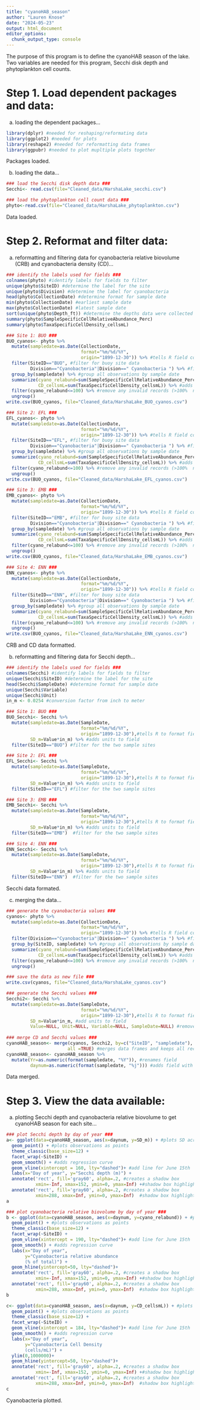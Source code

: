 ```yaml
---
title: "cyanoHAB_season"
author: "Lauren Knose"
date: "2024-05-23"
output: html_document
editor_options: 
  chunk_output_type: console
---
```


The purpose of this program is to define the cyanoHAB season of the lake. Two variables are needed for this program, Secchi disk depth and phytoplankton cell counts. 

# Step 1. Load dependent packages and data:

a) loading the dependent packages...

```r
library(dplyr) #needed for reshaping/reformating data
library(ggplot2) #needed for plots
library(reshape2) #needed for reformatting data frames
library(ggpubr) #needed to plot mupltiple plots together
```

Packages loaded.

b) loading the data...

```r
### load the Secchi disk depth data ###
Secchi<- read.csv(file="Cleaned_data/HarshaLake_secchi.csv")

### load the phytoplankton cell count data ###
phyto<-read.csv(file="Cleaned_data/HarshaLake_phytoplankton.csv")
```

Data loaded.

# Step 2. Reformat and filter data:

a) reformatting and filtering data for cyanobacteria relative biovolume (CRB) and cyanobacteria density (CD)...

```r
### identify the labels used for fields ###
colnames(phyto) #identify labels for fields to filter
unique(phyto$SiteID) #determine the label for the site
unique(phyto$Division) #determine the label for cyanobacteria
head(phyto$CollectionDate) #determine format for sample date
min(phyto$CollectionDate) #earliest sample date
max(phyto$CollectionDate) #latest sample date
sort(unique(phyto$Depth_ft)) #determine the depths data were collected
summary(phyto$SampleSpecificCellRelativeAbundance_Perc)
summary(phyto$TaxaSpecificCellDensity_cellsmL)

### Site 1: BUO ###
BUO_cyanos<- phyto %>%
  mutate(sampledate=as.Date(CollectionDate,
                            format="%m/%d/%Y",
                            origin="1899-12-30")) %>% #tells R field contains dates
  filter(SiteID=="BUO", #filter for buoy site data
         Division=="Cyanobacteria"|Division==" Cyanobacteria ") %>% #filter for cyanobacteria 
  group_by(sampledate) %>% #group all observations by sample date
  summarize(cyano_relabund=sum(SampleSpecificCellRelativeAbundance_Perc), #add all observations of cyanobacteria biovolumes together for each sample date
            CD_cellsmL=sum(TaxaSpecificCellDensity_cellsmL)) %>% #adds all the cyanobacteria cells/mL together for each sample date
  filter(cyano_relabund<=100) %>% #remove any invalid records (>100%  not valid entry)
  ungroup()
write.csv(BUO_cyanos, file="Cleaned_data/HarshaLake_BUO_cyanos.csv")

### Site 2: EFL ###
EFL_cyanos<- phyto %>%
  mutate(sampledate=as.Date(CollectionDate,
                            format="%m/%d/%Y",
                            origin="1899-12-30")) %>% #tells R field contains dates
  filter(SiteID=="EFL", #filter for buoy site data
         Division=="Cyanobacteria"|Division==" Cyanobacteria ") %>% #filter for cyanobacteria data
  group_by(sampledate) %>% #group all observations by sample date
  summarize(cyano_relabund=sum(SampleSpecificCellRelativeAbundance_Perc), #add all observations of cyanobacteria biovolumes together for each sample date
            CD_cellsmL=sum(TaxaSpecificCellDensity_cellsmL)) %>% #adds all the cyanobacteria cells/mL together for each sample date
  filter(cyano_relabund<=100) %>% #remove any invalid records (>100%  not valid entry)
  ungroup()
write.csv(BUO_cyanos, file="Cleaned_data/HarshaLake_EFL_cyanos.csv")

### Site 3: EMB ###
EMB_cyanos<- phyto %>%
  mutate(sampledate=as.Date(CollectionDate,
                            format="%m/%d/%Y",
                            origin="1899-12-30")) %>% #tells R field contains dates
  filter(SiteID=="EMB", #filter for buoy site data
         Division=="Cyanobacteria"|Division==" Cyanobacteria ") %>% #filter for cyanobacteria data
  group_by(sampledate) %>% #group all observations by sample date
  summarize(cyano_relabund=sum(SampleSpecificCellRelativeAbundance_Perc), #add all observations of cyanobacteria biovolumes together for each sample date
            CD_cellsmL=sum(TaxaSpecificCellDensity_cellsmL)) %>% #adds all the cyanobacteria cells/mL together for each sample date
  filter(cyano_relabund<=100) %>% #remove any invalid records (>100%  not valid entry)
  ungroup()
write.csv(BUO_cyanos, file="Cleaned_data/HarshaLake_EMB_cyanos.csv")

### Site 4: ENN ###
ENN_cyanos<- phyto %>%
  mutate(sampledate=as.Date(CollectionDate,
                            format="%m/%d/%Y",
                            origin="1899-12-30")) %>% #tells R field contains dates
  filter(SiteID=="ENN", #filter for buoy site data
         Division=="Cyanobacteria"|Division==" Cyanobacteria ") %>% #filter for cyanobacteria data
  group_by(sampledate) %>% #group all observations by sample date
  summarize(cyano_relabund=sum(SampleSpecificCellRelativeAbundance_Perc), #add all observations of cyanobacteria biovolumes together for each sample date
            CD_cellsmL=sum(TaxaSpecificCellDensity_cellsmL)) %>% #adds all the cyanobacteria cells/mL together for each sample date
  filter(cyano_relabund<=100) %>% #remove any invalid records (>100%  not valid entry)
  ungroup()
write.csv(BUO_cyanos, file="Cleaned_data/HarshaLake_ENN_cyanos.csv")
```

CRB and CD data formatted.

b) reformatting and filtering data for Secchi depth...

```r
### identify the labels used for fields ###
colnames(Secchi) #identify labels for fields to filter
unique(Secchi$SiteID) #determine the label for the site
head(Secchi$SampleDate) #determine format for sample date
unique(Secchi$Variable)
unique(Secchi$Unit)
in_m <- 0.0254 #conversion factor from inch to meter

### Site 1: BUO ###
BUO_Secchi<- Secchi %>%
  mutate(sampledate=as.Date(SampleDate,
                            format="%m/%d/%Y",
                            origin="1899-12-30"),#tells R to format field as Date
         SD_m=Value*in_m) %>% #adds units to field
  filter(SiteID=="BUO") #filter for the two sample sites

### Site 2: EFL ###
EFL_Secchi<- Secchi %>%
  mutate(sampledate=as.Date(SampleDate,
                            format="%m/%d/%Y",
                            origin="1899-12-30"),#tells R to format field as Date
         SD_m=Value*in_m) %>% #adds units to field
  filter(SiteID=="EFL") #filter for the two sample sites

### Site 3: EMB ###
EMB_Secchi<- Secchi %>%
  mutate(sampledate=as.Date(SampleDate,
                            format="%m/%d/%Y",
                            origin="1899-12-30"),#tells R to format field as Date
         SD_m=Value*in_m) %>% #adds units to field
  filter(SiteID=="EMB")  #filter for the two sample sites

### Site 4: ENN ###
ENN_Secchi<- Secchi %>%
  mutate(sampledate=as.Date(SampleDate,
                            format="%m/%d/%Y",
                            origin="1899-12-30"),#tells R to format field as Date
         SD_m=Value*in_m) %>% #adds units to field
  filter(SiteID=="ENN")  #filter for the two sample sites
```

Secchi data formated.

c) merging the data...
```r
### generate the cyanobacteria values ###
cyanos<- phyto %>%
  mutate(sampledate=as.Date(CollectionDate, 
                            format="%m/%d/%Y",
                            origin="1899-12-30")) %>% #tells R field contains dates
  filter(Division=="Cyanobacteria"|Division==" Cyanobacteria ") %>% #filter for cyanobacteria data
  group_by(SiteID, sampledate) %>% #group all observations by sample date
  summarize(cyano_relabund=sum(SampleSpecificCellRelativeAbundance_Perc), #add all observations of cyanobacteria biovolumes together for each sample date
            CD_cellsmL=sum(TaxaSpecificCellDensity_cellsmL)) %>% #adds all the cyanobacteria cells/mL together for each sample date
  filter(cyano_relabund<=100) %>% #remove any invalid records (>100%  not valid entry)
  ungroup()

### save the data as new file ###
write.csv(cyanos, file="Cleaned_data/HarshaLake_cyanos.csv")

### generate the Secchi values ###
Secchi2<- Secchi %>%
  mutate(sampledate=as.Date(SampleDate, 
                            format="%m/%d/%Y",
                            origin="1899-12-30"),#tells R to format field as Date
         SD_m=Value*in_m, #add units to field
         Value=NULL, Unit=NULL, Variable=NULL, SampleDate=NULL) #remove extra fields
  
### merge CD and Secchi values ###
cyanoHAB_season<- merge(cyanos, Secchi2, by=c("SiteID", "sampledate"),
                       all =TRUE) #merges data frames and keeps all records 
cyanoHAB_season<- cyanoHAB_season %>%
  mutate(Yr=as.numeric(format(sampledate, "%Y")), #renames field
         daynum=as.numeric(format(sampledate, "%j"))) #adds field with day
```

Data merged.

# Step 3. View the data available:

a)  plotting Secchi depth and cyanobacteria relative biovolume to get cyanoHAB season for each site...

```r
### plot Secchi depth by day of year ###
a<- ggplot(data=cyanoHAB_season, aes(x=daynum, y=SD_m)) + #plots SD across day
  geom_point() + #plots observations as points
  theme_classic(base_size=12) +
  facet_wrap(~SiteID) +
  geom_smooth() + #adds regression curve
  geom_vline(xintercept = 160, lty="dashed")+ #add line for June 15th
  labs(x="Day of year", y="Secchi depth (m)") +
  annotate('rect', fill='gray60', alpha=.2, #creates a shadow box 
           xmin=-Inf, xmax=152, ymin=0, ymax=Inf) +#shadow box highlights CyanoHAB season
  annotate('rect', fill='gray60', alpha=.2, #creates a shadow box 
           xmin=288, xmax=Inf, ymin=0, ymax=Inf)  #shadow box highlights CyanoHAB season
a

### plot cyanobacteria relative biovolume by day of year ###
b <- ggplot(data=cyanoHAB_season, aes(x=daynum, y=cyano_relabund)) + #plots cyano RB across day
  geom_point() + #plots observations as points
  theme_classic(base_size=12) +
  facet_wrap(~SiteID) +
  geom_vline(xintercept = 190, lty="dashed")+ #add line for June 15th
  geom_smooth() + #adds regression curve
  labs(x="Day of year", 
       y="Cyanobacteria relative abundance 
       (% of total)") +
  geom_hline(yintercept=50, lty="dashed")+
  annotate('rect', fill='gray60', alpha=.2, #creates a shadow box 
           xmin=-Inf, xmax=152, ymin=0, ymax=Inf) +#shadow box highlights CyanoHAB season
  annotate('rect', fill='gray60', alpha=.2, #creates a shadow box 
           xmin=288, xmax=Inf, ymin=0, ymax=Inf)  #shadow box highlights CyanoHAB season
b

c<- ggplot(data=cyanoHAB_season, aes(x=daynum, y=CD_cellsmL)) + #plots cyano RB across day
  geom_point() + #plots observations as points
  theme_classic(base_size=12) +
  facet_wrap(~SiteID) +
  geom_vline(xintercept = 184, lty="dashed")+ #add line for June 15th
  geom_smooth() + #adds regression curve
  labs(x="Day of year", 
       y="Cyanobacteria Cell Density 
       (cells/mL)") +
  ylim(0,1000000)+
  geom_hline(yintercept=50, lty="dashed")+
  annotate('rect', fill='gray60', alpha=.2, #creates a shadow box 
           xmin=-Inf, xmax=152, ymin=0, ymax=Inf) +#shadow box highlights CyanoHAB season
  annotate('rect', fill='gray60', alpha=.2, #creates a shadow box 
           xmin=288, xmax=Inf, ymin=0, ymax=Inf)  #shadow box highlights CyanoHAB season
c
```

Cyanobacteria plotted.
